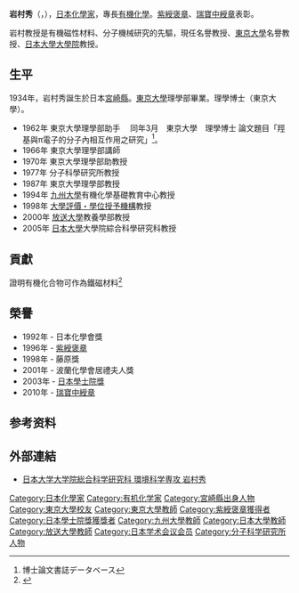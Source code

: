 {{Infobox scientist
|name              = 岩村秀<br><small>岩村 秀（いわむら ひいず）</small>
|image             = Replace this image male.svg <!-- only free-content images are allowed for depicting living people - see [[WP:NONFREE|WP:NONFREE]] -->
|image_size        = 
|caption           = 
|birth_date        = {{birth date and age|1934|12|17}}
|birth_place       = [[大日本帝國|大日本帝國]][[宮崎縣|宮崎縣]]
|death_date        = 
|death_place       = 
|nationality       = {{JPN}}
|ethnicity         = 
|fields            = [[化學|化學]]
|workplaces        = [[東京大學|東京大學]]<br>[[九州大學|九州大學]]<br>[[放送大學|放送大學]]<br>[[日本大學|日本大學]]
|alma_mater        = 東京大學
|doctoral_advisor  = 
|doctoral_students = 
|known_for         = 有機磁性材料、分子機械
|awards            = 日本化學會獎 (1992)<br>[[紫綬褒章|紫綬褒章]] (1996)<br>藤原獎 (1998)<br>波蘭化學會居禮夫人獎 (2001)<br>[[日本學士院獎|日本學士院獎]] (2003)<br>[[瑞寶章|瑞寶中綬章]] (2010)
|religion          =
|signature         =  <!--(filename only)-->
|footnotes         = 
}}
{{Japanese
| japanese = 岩村 秀
| kana = いわむら ひいず
| romaji = Iwamura Hiizu
}}
'''岩村秀'''（{{jpn|j=岩村 秀|hg=いわむら ひいず|rm=Iwamura Hiizu|f=h}}，{{bd|1934年||||Iwamura Hiizu}}），[[日本|日本]][[化學|化學家]]，專長[[有機化學|有機化學]]。[[紫綬褒章|紫綬褒章]]、[[瑞寶章|瑞寶中綬章]]表彰。

岩村教授是有機磁性材料、分子機械研究的先驅，現任{{link-ja|分子科學研究所|分子科学研究所}}名譽教授、[[東京大學|東京大學]]名譽教授、[[日本大學|日本大學]][[大學院|大學院]]教授。

== 生平 ==
1934年，岩村秀誕生於日本[[宮崎縣|宮崎縣]]。[[東京大學|東京大學]]理學部畢業。理學博士（東京大學）。

*1962年 東京大學理學部助手　 同年3月　東京大學　理學博士 論文題目「羥基與π電子的分子內相互作用之研究」<ref>博士論文書誌データベース</ref>。 
*1966年 東京大學理學部講師
*1970年 東京大學理學部助教授
*1977年 分子科學研究所教授
*1987年 東京大學理學部教授
*1994年 [[九州大學|九州大學]]有機化學基礎教育中心教授
*1998年 [[大学评价学位授予机构|大學評價・學位授予機構]]教授
*2000年 [[放送大學|放送大學]]教養學部教授
*2005年 [[日本大學|日本大學]]大學院綜合科學研究科教授

== 貢獻 ==
證明有機化合物可作為鐵磁材料<ref>{{Cite web |url=http://kamome.2ch.net/test/read.cgi/rikei/1317720527/49 |title=2011年 ノーベル賞 ★2 |accessdate=2014-06-08 |archive-date=2016-03-04 |archive-url=https://web.archive.org/web/20160304135333/http://kamome.2ch.net/test/read.cgi/rikei/1317720527/49 |dead-url=no }}</ref>

== 榮譽 ==
*1992年 - 日本化學會獎
*1996年 - [[紫綬褒章|紫綬褒章]]
*1998年 - 藤原獎
*2001年 - 波蘭化學會居禮夫人獎
*2003年 - [[日本學士院獎|日本學士院獎]]
*2010年 - [[瑞寶章|瑞寶中綬章]]

== 参考资料 ==
{{reflist}}

== 外部連結 ==
*[https://web.archive.org/web/20160305043408/http://www.nihon-u.ac.jp/arish/prof/prof_s_iwamura.html 日本大学大学院総合科学研究科 環境科学専攻 岩村秀]

{{Authority control}}
{{DEFAULTSORT:Iwamura Hiizu}}
[[Category:日本化學家|Category:日本化學家]]
[[Category:有机化学家|Category:有机化学家]]
[[Category:宮崎縣出身人物|Category:宮崎縣出身人物]]
[[Category:東京大學校友|Category:東京大學校友]]
[[Category:東京大學教師|Category:東京大學教師]]
[[Category:紫綬褒章獲得者|Category:紫綬褒章獲得者]]
[[Category:日本學士院獎獲獎者|Category:日本學士院獎獲獎者]]
[[Category:九州大學教師|Category:九州大學教師]]
[[Category:日本大學教師|Category:日本大學教師]]
[[Category:放送大學教師|Category:放送大學教師]]
[[Category:日本学术会议会员|Category:日本学术会议会员]]
[[Category:分子科学研究所人物|Category:分子科学研究所人物]]